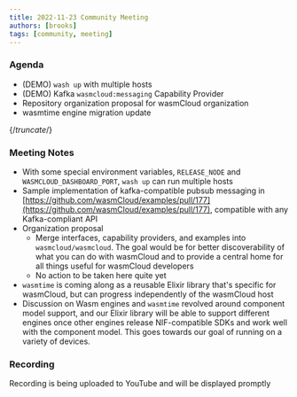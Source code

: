 ```yaml
---
title: 2022-11-23 Community Meeting
authors: [brooks]
tags: [community, meeting]
---
```


### Agenda

- (DEMO) `wash up` with multiple hosts
- (DEMO) Kafka `wasmcloud:messaging` Capability Provider
- Repository organization proposal for wasmCloud organization
- wasmtime engine migration update

{/*truncate*/}

### Meeting Notes

- With some special environment variables, `RELEASE_NODE` and `WASMCLOUD_DASHBOARD_PORT`, `wash up` can run multiple hosts
- Sample implementation of kafka-compatible pubsub messaging in [https://github.com/wasmCloud/examples/pull/177](https://github.com/wasmCloud/examples/pull/177), compatible with any Kafka-compliant API
- Organization proposal
  - Merge interfaces, capability providers, and examples into `wasmcloud/wasmcloud`. The goal would be for better discoverability of what you can do with wasmCloud and to provide a central home for all things useful for wasmCloud developers
  - No action to be taken here quite yet
- `wasmtime` is coming along as a reusable Elixir library that's specific for wasmCloud, but can progress independently of the wasmCloud host
- Discussion on Wasm engines and `wasmtime` revolved around component model support, and our Elixir library will be able to support different engines once other engines release NIF-compatible SDKs and work well with the component model. This goes towards our goal of running on a variety of devices.

### Recording

Recording is being uploaded to YouTube and will be displayed promptly

